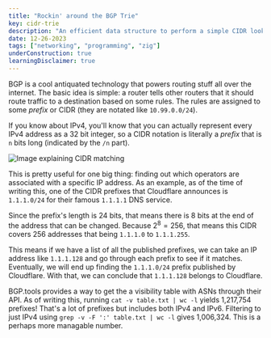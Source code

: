 ```yaml
---
title: "Rockin' around the BGP Trie"
key: cidr-trie
description: "An efficient data structure to perform a simple CIDR lookups"
date: 12-26-2023
tags: ["networking", "programming", "zig"]
underConstruction: true
learningDisclaimer: true
---
```




BGP is a cool antiquated technology that powers routing
stuff all over the internet. The basic idea is simple: a router
tells other routers that it should route traffic to a destination
based on some rules. The rules are assigned to some *prefix* or
CIDR (they are notated like `10.99.0.0/24`).

If you know about IPv4, you'll know that you can actually represent
every IPv4 address as a 32 bit integer, so a CIDR notation is literally
a *prefix* that is `n` bits long (indicated by the `/n` part).

<Image src={cidrImage} alt="Image explaining CIDR matching" />

This is pretty useful for one big thing: finding out which operators are
associated with a specific IP address. As an example, as of the time of
writing this, one of the CIDR prefixes that Cloudflare
<Ext href="https://bgp.tools/prefix/1.1.1.0/24">announces</Ext> is
`1.1.1.0/24` for their famous `1.1.1.1` DNS service.

Since the prefix's length is 24 bits, that means there is 8 bits at the
end of the address that can be changed. Because $2^8 = 256$, that means
this CIDR covers 256 addresses that being `1.1.1.0` to `1.1.1.255`.

This means if we have a list of all the published prefixes, we can take
an IP address like `1.1.1.128` and go through each prefix to see if it matches.
Eventually, we will end up finding the `1.1.1.0/24` prefix  published by
Cloudflare. With that, we can conclude that `1.1.1.128` belongs to Cloudflare.

BGP.tools provides a way to get the a visibility table with ASNs through
<Ext href="https://bgp.tools/kb/api">their API</Ext>. As of writing this,
running `cat -v table.txt | wc -l` yields 1,217,754 prefixes! That's a lot 
of prefixes but includes both IPv4 and IPv6. Filtering to just IPv4 using
`grep -v -F ':' table.txt | wc -l` gives 1,006,324. This is a perhaps more
managable number.
